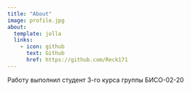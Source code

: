 ---
title: "About"
image: profile.jpg
about:
  template: jolla
  links:
    - icon: github
      text: Github
      href: https://github.com/Reck171
---

Работу выполнил студент 3-го курса группы БИСО-02-20
